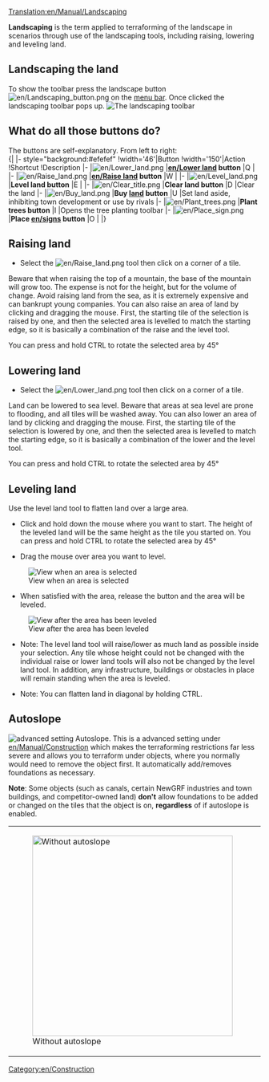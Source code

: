 [[Translation:en/Manual/Landscaping]]
{{en/Tutorial}}

'''Landscaping''' is the term applied to terraforming of the landscape in scenarios through use of the landscaping tools, including raising, lowering and leveling land.

==Landscaping the land==
To show the toolbar press the landscape button [[File:en/Landscaping button.png]] on the [[en/Manual/Game interface|menu bar]]. Once clicked the landscaping toolbar pops up.
[[File:en/Landscaping toolbar.png|none|frame|The landscaping toolbar]]

==What do all those buttons do?==
The buttons are self-explanatory. From left to right:<br>
{| {{en/Wikitable}}
|- style="background:#efefef"
!width='46'|Button
!width='150'|Action
!Shortcut
!Description
|-
|[[File:en/Lower land.png]]
|'''[[en/Lower land]] button'''
|Q
|
|-
|[[File:en/Raise land.png]]
|'''[[en/Raise land]] button'''
|W
|
|-
|[[File:en/Level land.png]]
|'''Level land button'''
|E
|
|-
|[[File:en/Clear title.png]]
|'''Clear land button'''
|D
|Clear the land
|-
|[[File:en/Buy land.png]]
|'''Buy [[en/Manual/Land|land]] button'''
|U
|Set land aside, inhibiting town development or use by rivals
|-
|[[File:en/Plant trees.png]]
|'''Plant trees button'''
|I
|Opens the tree planting toolbar
|-
|[[File:en/Place sign.png]]
|'''Place [[en/sign]]s button'''
|O
|
|}

==Raising land==
* Select the [[File:en/Raise land.png]] tool then click on a corner of a tile.
Beware that when raising the top of a mountain, the base of the mountain will grow too.  The expense is not for the height, but for the volume of change. Avoid raising land from the sea, as it is extremely expensive and can bankrupt young companies.
You can also raise an area of land by clicking and dragging the mouse. First, the starting tile of the selection is raised by one, and then the selected area is levelled to match the starting edge, so it is basically a combination of the raise and the level tool.

You can press and hold CTRL to rotate the selected area by 45°

==Lowering land==
* Select the [[File:en/Lower land.png]] tool then click on a corner of a tile.
Land can be lowered to sea level. Beware that areas at sea level are prone to flooding, and all tiles will be washed away.
You can also lower an area of land by clicking and dragging the mouse. First, the starting tile of the selection is lowered by one, and then the selected area is levelled to match the starting edge, so it is basically a combination of the lower and the level tool.

You can press and hold CTRL to rotate the selected area by 45°

==Leveling land==
Use the level land tool to flatten land over a large area.

*Click and hold down the mouse where you want to start. The height of the leveled land will be the same height as the tile you started on. You can press and hold CTRL to rotate the selected area by 45°

*Drag the mouse over area you want to level.
[[File:en/Level land before.png|center|none|frame|View when an area is selected]]

*When satisfied with the area, release the button and the area will be leveled.
[[File:en/Level land after.png|center|none|frame|View after the area has been leveled]]

*Note: The level land tool will raise/lower as much land as possible inside your selection. Any tile whose height could not be changed with the individual raise or lower land tools will also not be changed by the level land tool. In addition, any infrastructure, buildings or obstacles in place will remain standing when the area is leveled.

*Note: You can flatten land in diagonal by holding CTRL.

==Autoslope==
[[File:en/Autoslope.png|right|frame|advanced setting ''Autoslope''.]]
This is a advanced setting under [[en/Manual/Construction]] which makes the terraforming restrictions far less severe and allows you to terraform under objects, where you normally would need to remove the object first. It automatically add/removes foundations as necessary.

'''Note''': Some objects (such as canals, certain NewGRF industries and town buildings, and competitor-owned land) '''don't''' allow foundations to be added or changed on the tiles that the object is on, '''regardless''' of if autoslope is enabled.
{|
|[[File:en/terraformoff.png|none|thumb|400px|Without autoslope]]
|[[File:en/terraformon.png|none|thumb|400px|With autoslope]]
|}

{{en/Feature|0.6}}
[[Category:en/Construction]]